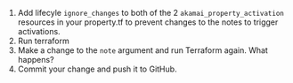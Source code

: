 1. Add lifecyle `ignore_changes` to both of the 2 `akamai_property_activation` resources in your property.tf to prevent changes to the notes to trigger activations. 
2. Run terraform
3. Make a change to the `note` argument and run Terraform again. What happens?
4. Commit your change and push it to GitHub. 